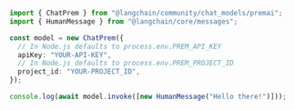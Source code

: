 ```typescript
import { ChatPrem } from "@langchain/community/chat_models/premai";
import { HumanMessage } from "@langchain/core/messages";

const model = new ChatPrem({
  // In Node.js defaults to process.env.PREM_API_KEY
  apiKey: "YOUR-API-KEY",
  // In Node.js defaults to process.env.PREM_PROJECT_ID
  project_id: "YOUR-PROJECT_ID",
});

console.log(await model.invoke([new HumanMessage("Hello there!")]));
```